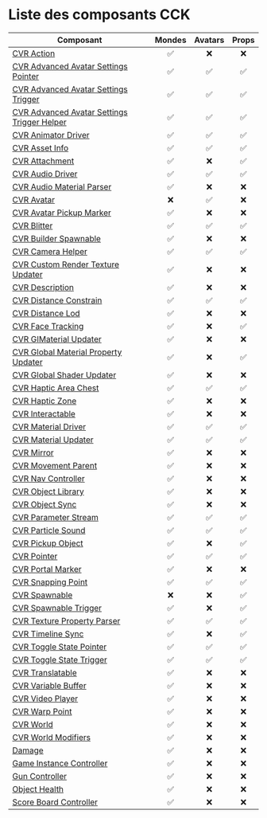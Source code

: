 # Liste des composants CCK

| Composant                                                                                                     | Mondes  | Avatars   | Props  |
|---------------------------------------------------------------------------------------------------------------|:-------:|:---------:|:------:|
| [CVR Action                                 ](../cck_composants/cvr-action                                 )  | ✅      | ❌       | ❌     |
| [CVR Advanced Avatar Settings Pointer       ](../cck_composants/cvr-advanced-avatar-settings-pointer       )  | ✅      | ✅       | ✅     |
| [CVR Advanced Avatar Settings Trigger       ](../cck_composants/cvr-advanced-avatar-settings-trigger       )  | ✅      | ✅       | ✅     |
| [CVR Advanced Avatar Settings Trigger Helper](../cck_composants/cvr-advanced-avatar-settings-trigger-helper)  | ✅      | ✅       | ✅     |
| [CVR Animator Driver                        ](../cck_composants/cvr-animator-driver                        )  | ✅      | ✅       | ✅     |
| [CVR Asset Info                             ](../cck_composants/cvr-asset-info                             )  | ✅      | ✅       | ✅     |
| [CVR Attachment                             ](../cck_composants/cvr-attachment                             )  | ✅      | ❌       | ✅     |
| [CVR Audio Driver                           ](../cck_composants/cvr-audio-driver                           )  | ✅      | ✅       | ✅     |
| [CVR Audio Material Parser                  ](../cck_composants/cvr-audio-material-parser                  )  | ✅      | ❌       | ❌     |
| [CVR Avatar                                 ](../cck_composants/cvr-avatar                                 )  | ❌      | ✅       | ❌     |
| [CVR Avatar Pickup Marker                   ](../cck_composants/cvr-avatar-pickup-marker                   )  | ✅      | ❌       | ❌     |
| [CVR Blitter                                ](../cck_composants/cvr-blitter                                )  | ✅      | ✅       | ✅     |
| [CVR Builder Spawnable                      ](../cck_composants/cvr-builder-spawnable                      )  | ✅      | ❌       | ❌     |
| [CVR Camera Helper                          ](../cck_composants/cvr-camera-helper                          )  | ✅      | ✅       | ✅     |
| [CVR Custom Render Texture Updater          ](../cck_composants/cvr-custom-render-texture-updater          )  | ✅      | ❌       | ❌     |
| [CVR Description                            ](../cck_composants/cvr-description                            )  | ✅      | ❌       | ❌     |
| [CVR Distance Constrain                     ](../cck_composants/cvr-distance-constrain                     )  | ✅      | ✅       | ✅     |
| [CVR Distance Lod                           ](../cck_composants/cvr-distance-lod                           )  | ✅      | ❌       | ❌     |
| [CVR Face Tracking                          ](../cck_composants/cvr-face-tracking                          )  | ✅      | ❌       | ✅     |
| [CVR GIMaterial Updater                     ](../cck_composants/cvr-gimaterial-updater                     )  | ✅      | ❌       | ❌     |
| [CVR Global Material Property Updater       ](../cck_composants/cvr-global-material-property-updater       )  | ✅      | ❌       | ✅     |
| [CVR Global Shader Updater                  ](../cck_composants/cvr-global-shader-updater                  )  | ✅      | ❌       | ❌     |
| [CVR Haptic Area Chest                      ](../cck_composants/cvr-haptic-area-chest                      )  | ✅      | ✅       | ✅     |
| [CVR Haptic Zone                            ](../cck_composants/cvr-haptic-zone                            )  | ✅      | ❌       | ❌     |
| [CVR Interactable                           ](../cck_composants/cvr-interactable                           )  | ✅      | ❌       | ❌     |
| [CVR Material Driver                        ](../cck_composants/cvr-material-driver                        )  | ✅      | ✅       | ✅     |
| [CVR Material Updater                       ](../cck_composants/cvr-material-updater                       )  | ✅      | ✅       | ✅     |
| [CVR Mirror                                 ](../cck_composants/cvr-mirror                                 )  | ✅      | ❌       | ❌     |
| [CVR Movement Parent                        ](../cck_composants/cvr-movement-parent                        )  | ✅      | ❌       | ❌     |
| [CVR Nav Controller                         ](../cck_composants/cvr-nav-controller                         )  | ✅      | ❌       | ❌     |
| [CVR Object Library                         ](../cck_composants/cvr-object-library                         )  | ✅      | ❌       | ❌     |
| [CVR Object Sync                            ](../cck_composants/cvr-object-sync                            )  | ✅      | ❌       | ❌     |
| [CVR Parameter Stream                       ](../cck_composants/cvr-parameter-stream                       )  | ✅      | ✅       | ✅     |
| [CVR Particle Sound                         ](../cck_composants/cvr-particle-sound                         )  | ✅      | ✅       | ✅     |
| [CVR Pickup Object                          ](../cck_composants/cvr-pickup-object                          )  | ✅      | ❌       | ✅     |
| [CVR Pointer                                ](../cck_composants/cvr-pointer                                )  | ✅      | ✅       | ✅     |
| [CVR Portal Marker                          ](../cck_composants/cvr-portal-marker                          )  | ✅      | ❌       | ❌     |
| [CVR Snapping Point                         ](../cck_composants/cvr-snapping-point                         )  | ✅      | ✅       | ✅     |
| [CVR Spawnable                              ](../cck_composants/cvr-spawnable                              )  | ❌      | ❌       | ✅     |
| [CVR Spawnable Trigger                      ](../cck_composants/cvr-spawnable-trigger                      )  | ✅      | ❌       | ✅     |
| [CVR Texture Property Parser                ](../cck_composants/cvr-texture-property-parser                )  | ✅      | ✅       | ✅     |
| [CVR Timeline Sync                          ](../cck_composants/cvr-timeline-sync                          )  | ✅      | ❌       | ✅     |
| [CVR Toggle State Pointer                   ](../cck_composants/cvr-toggle-state-pointer                   )  | ✅      | ✅       | ✅     |
| [CVR Toggle State Trigger                   ](../cck_composants/cvr-toggle-state-trigger                   )  | ✅      | ✅       | ✅     |
| [CVR Translatable                           ](../cck_composants/cvr-translatable                           )  | ✅      | ❌       | ❌     |
| [CVR Variable Buffer                        ](../cck_composants/cvr-variable-buffer                        )  | ✅      | ❌       | ❌     |
| [CVR Video Player                           ](../cck_composants/cvr-video-player                           )  | ✅      | ❌       | ❌     |
| [CVR Warp Point                             ](../cck_composants/cvr-warp-point                             )  | ✅      | ❌       | ❌     |
| [CVR World                                  ](../cck_composants/cvr-world                                  )  | ✅      | ❌       | ❌     |
| [CVR World Modifiers                        ](../cck_composants/cvr-world-modifiers                        )  | ✅      | ❌       | ❌     |
| [Damage                                     ](../cck_composants/damage                                     )  | ✅      | ❌       | ❌     |
| [Game Instance Controller                   ](../cck_composants/game-instance-controller                   )  | ✅      | ❌       | ❌     |
| [Gun Controller                             ](../cck_composants/gun-controller                             )  | ✅      | ❌       | ❌     |
| [Object Health                              ](../cck_composants/object-health                              )  | ✅      | ❌       | ❌     |
| [Score Board Controller                     ](../cck_composants/score-board-controller                     )  | ✅      | ❌       | ❌     |
